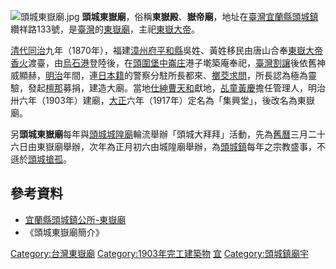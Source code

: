 [[File:頭城東嶽廟.jpg|thumb]]
'''頭城東嶽廟'''，俗稱'''東嶽殿'''、'''嶽帝廟'''，地址在[[臺灣|臺灣]][[宜蘭縣|宜蘭縣]][[頭城鎮|頭城鎮]]纘祥路133號，是[[臺灣|臺灣]]的[[東嶽廟|東嶽廟]]，主祀[[東嶽大帝|東嶽大帝]]。

[[清代|清代]][[同治|同治]]九年（1870年），福建[[漳州府|漳州府]][[平和縣|平和縣]]吳姓、黃姓移民由唐山合奉[[東嶽大帝|東嶽大帝]][[香火|香火]]渡臺，由[[烏石港|烏石港]]登陸後，在[[頭圍堡|頭圍堡]][[中崙庄|中崙庄]]港子墘築庵奉祀，[[臺灣割讓|臺灣割讓]]後依舊神威顯赫，[[明治|明治]]年間，連[[日本人|日本籍]]的警察分駐所長都來、[[擲茭|擲茭]][[扶鸞|求問]]，所長認為極為靈驗，發起[[檀那|檀那]]募捐，建造大廟。當地[[仕紳|仕紳]][[曹天和|曹天和]]獻地，[[乩童|乩童]][[黃慶|黃慶]]擔任管理人，明治卅六年（1903年）建廟，[[大正|大正]]六年（1917年）定名為「集興堂」，後改名為東嶽廟。

另'''頭城東嶽廟'''每年與[[頭城城隍廟|頭城城隍廟]]輪流舉辦「頭城大拜拜」活動，先為[[舊曆|舊曆]]三月二十六日由東嶽廟舉辦，次年為正月初六由城隍廟舉辦，為[[頭城鎮|頭城鎮]]每年之宗教盛事，不遜於[[頭城鎮|頭城]][[搶孤|搶孤]]。

== 參考資料 ==
* [https://web.archive.org/web/20160610174840/http://www.toucheng.e-land.gov.tw/releaseRedirect.do?unitID=154&pageID=5040 宜蘭縣頭城鎮公所-東嶽廟]
*《頭城東嶽廟簡介》


[[Category:台灣東嶽廟|Category:台灣東嶽廟]]
[[Category:1903年完工建築物|Category:1903年完工建築物]]
[[Category:保存中華民國古物的宗教場所|宜]]
[[Category:頭城鎮廟宇|Category:頭城鎮廟宇]]